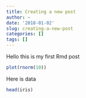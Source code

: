 ```yaml
---
title: Creating a new post
author: ~
date: '2018-01-02'
slug: creating-a-new-post
categories: []
tags: []
---
```


Hello this is my first Rmd post

```r
plot(rnorm(10))
```

Here is data

```r
head(iris)
```

